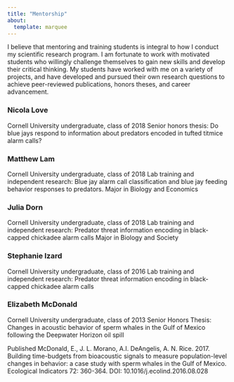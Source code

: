 ```yaml
---
title: "Mentorship"
about: 
  template: marquee
---
```


I believe that mentoring and training students is integral to how I conduct my scientific research program. I am fortunate to work with motivated students who willingly challenge themselves to gain new skills and develop their critical thinking. My students have worked with me on a variety of projects, and have developed and pursued their own research questions to achieve peer-reviewed publications, honors theses, and career advancement.


### Nicola Love
Cornell University undergraduate, class of 2018
Senior honors thesis: Do blue jays respond to information about predators encoded in tufted titmice alarm calls?

### Matthew Lam
Cornell University undergraduate, class of 2018
Lab training and independent research: Blue jay alarm call classification and blue jay feeding behavior responses to predators.
Major in Biology and Economics

### Julia Dorn
Cornell University undergraduate, class of 2018
Lab training and independent research: Predator threat information encoding in black-capped chickadee alarm calls
Major in Biology and Society

### Stephanie Izard
Cornell University undergraduate, class of 2016
Lab training and independent research: Predator threat information encoding in black-capped chickadee alarm calls

### Elizabeth McDonald
Cornell University undergraduate, class of 2013
Senior Honors Thesis: Changes in acoustic behavior of sperm whales in the Gulf of Mexico following the Deepwater Horizon oil spill

Published McDonald, E., J. L. Morano, A.I. DeAngelis, A. N. Rice. 2017. Building time-budgets from bioacoustic signals to measure population-level changes in behavior: a case study with sperm whales in the Gulf of Mexico. Ecological Indicators 72: 360-364. DOI: 10.1016/j.ecolind.2016.08.028 
